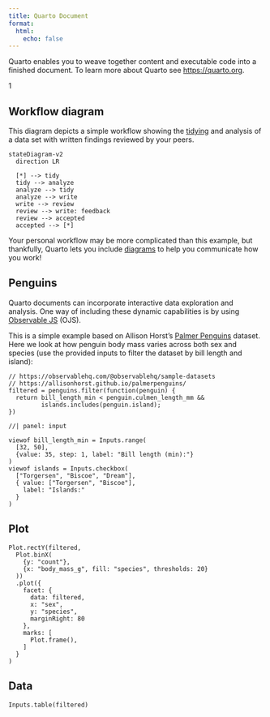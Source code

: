 ```yaml
---
title: Quarto Document
format:
  html:
    echo: false
---
```


Quarto enables you to weave together content and executable code into a
finished document. To learn more about Quarto see <https://quarto.org>.

1

## Workflow diagram

This diagram depicts a simple workflow showing the
[tidying](https://vita.had.co.nz/papers/tidy-data.html) and analysis of a data
set with written findings reviewed by your peers.

```mermaid
stateDiagram-v2
  direction LR

  [*] --> tidy
  tidy --> analyze
  analyze --> tidy
  analyze --> write
  write --> review
  review --> write: feedback
  review --> accepted
  accepted --> [*]
```

Your personal workflow may be more complicated than this example, but
thankfully, Quarto lets you include
[diagrams](https://quarto.org/docs/authoring/diagrams.html) to help you
communicate how you work!

## Penguins

Quarto documents can incorporate interactive data exploration and analysis.
One way of including these dynamic capabilities is by using [Observable
JS](https://quarto.org/docs/interactive/ojs/) (OJS).

This is a simple example based on Allison Horst's [Palmer
Penguins](https://allisonhorst.github.io/palmerpenguins/) dataset. Here we
look at how penguin body mass varies across both sex and species (use the
provided inputs to filter the dataset by bill length and island):

```ojs
// https://observablehq.com/@observablehq/sample-datasets
// https://allisonhorst.github.io/palmerpenguins/
filtered = penguins.filter(function(penguin) {
  return bill_length_min < penguin.culmen_length_mm &&
         islands.includes(penguin.island);
})
```

```ojs
//| panel: input

viewof bill_length_min = Inputs.range(
  [32, 50], 
  {value: 35, step: 1, label: "Bill length (min):"}
)
viewof islands = Inputs.checkbox(
  ["Torgersen", "Biscoe", "Dream"], 
  { value: ["Torgersen", "Biscoe"], 
    label: "Islands:"
  }
)
```

::: {.panel-tabset}


## Plot

```ojs
Plot.rectY(filtered, 
  Plot.binX(
    {y: "count"}, 
    {x: "body_mass_g", fill: "species", thresholds: 20}
  ))
  .plot({
    facet: {
      data: filtered,
      x: "sex",
      y: "species",
      marginRight: 80
    },
    marks: [
      Plot.frame(),
    ]
  }
)
```

## Data

```ojs
Inputs.table(filtered)
```

:::
